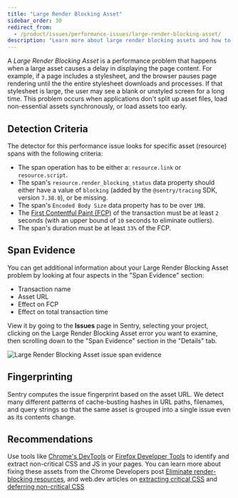 ```yaml
---
title: "Large Render Blocking Asset"
sidebar_order: 30
redirect_from:
  - /product/issues/performance-issues/large-render-blocking-asset/
description: "Learn more about large render blocking assets and how to diagnose and fix them."
---
```


<Include name="early-adopter-note.mdx" />

A _Large Render Blocking Asset_ is a performance problem that happens when a large asset causes a delay in displaying the page content. For example, if a page includes a stylesheet, and the browser pauses page rendering until the the entire stylesheet downloads and processes. If that stylesheet is large, the user may see a blank or unstyled screen for a long time. This problem occurs when applications don't split up asset files, load non-essential assets synchronously, or load assets too early.

## Detection Criteria

The detector for this performance issue looks for specific asset (resource) spans with the following criteria:

- The span operation has to be either a: `resource.link` or `resource.script`.
- The span's `resource.render_blocking_status` data property should either have a value of `blocking` (added by the `@sentry/tracing` SDK, version `7.38.0`), or be missing.
- The span's `Encoded Body Size` data property has to be over `1MB`.
- The [First Contentful Paint (FCP)](/product/performance/web-vitals/#first-contentful-paint-fcp) of the transaction must be at least `2` seconds (with an upper bound of `10` seconds to eliminate outliers).
- The span's duration must be at least `33%` of the FCP.

## Span Evidence

You can get additional information about your Large Render Blocking Asset problem by looking at four aspects in the "Span Evidence" section:

- Transaction name
- Asset URL
- Effect on FCP
- Effect on total transaction time

View it by going to the **Issues** page in Sentry, selecting your project, clicking on the Large Render Blocking Asset error you want to examine, then scrolling down to the "Span Evidence" section in the "Details" tab.

![Large Render Blocking Asset issue span evidence](span-evidence.png)

## Fingerprinting

Sentry computes the issue fingerprint based on the asset URL. We detect many different patterns of cache-busting hashes in URL paths, filenames, and query strings so that the same asset is grouped into a single issue even as its contents change.

## Recommendations

Use tools like [Chrome's DevTools](https://developer.chrome.com/docs/devtools/) or [Firefox Developer Tools](https://firefox-dev.tools) to identify and extract non-critical CSS and JS in your pages. You can learn more about fixing these assets from the Chrome Developers post [Eliminate render-blocking resources](https://developer.chrome.com/en/docs/lighthouse/performance/render-blocking-resources/), and web.dev articles on [extracting critical CSS](https://web.dev/extract-critical-css/) and [deferring non-critical CSS](https://web.dev/defer-non-critical-css/)
